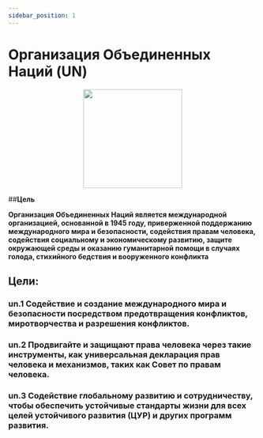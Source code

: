 ```yaml
---
sidebar_position: 1
---
```

# Организация Объединенных Наций (UN)

<p align="center"><img src="	https://www.un.org/sites/un2.un.org/files/un-emblem.svg" width="200" height="200"/></p>

##**Цель**

**Организация Объединенных Наций является международной организацией, основанной в 1945 году, приверженной поддержанию международного мира и безопасности, содействия правам человека, содействия социальному и экономическому развитию, защите окружающей среды и оказанию гуманитарной помощи в случаях голода, стихийного бедствия и вооруженного конфликта**

 ## Цели: 
    
 ### un.1 Содействие и создание международного мира и безопасности посредством предотвращения конфликтов, миротворчества и разрешения конфликтов. 

 ### un.2 Продвигайте и защищают права человека через такие инструменты, как универсальная декларация прав человека и механизмов, таких как Совет по правам человека. 

 ### un.3 Содействие глобальному развитию и сотрудничеству, чтобы обеспечить устойчивые стандарты жизни для всех целей устойчивого развития (ЦУР) и других программ развития.